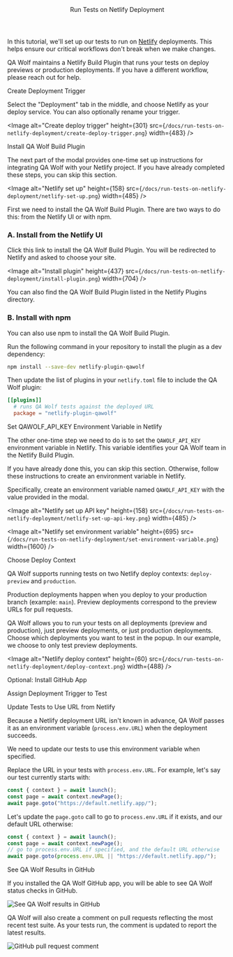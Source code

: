 

<Layout>

<Header>Run Tests on Netlify Deployment</Header>

In this tutorial, we'll set up our tests to run on <a href="https://www.netlify.com/" target="_blank">Netlify</a> deployments. This helps ensure our critical workflows don't break when we make changes.

QA Wolf maintains a <ExternalLink href="https://app.netlify.com/plugins/netlify-plugin-qawolf/install">Netlify Build Plugin</ExternalLink> that runs your tests on <ExternalLink href="https://www.netlify.com/blog/2016/07/20/introducing-deploy-previews-in-netlify">deploy previews</ExternalLink> or production deployments. If you have a different workflow, please <ExternalLink href="https://slack.qawolf.com">reach out for help</ExternalLink>.

<SubHeader>Create Deployment Trigger</SubHeader>

<CreateTrigger description="on Netlify deployments" />

Select the "Deployment" tab in the middle, and choose Netlify as your deploy service.
You can also optionally rename your trigger.

<Image
  alt="Create deploy trigger"
  height={301}
  src={`/docs/run-tests-on-netlify-deployment/create-deploy-trigger.png`}
  width={483}
/>

<SubHeader>Install QA Wolf Build Plugin</SubHeader>

The next part of the modal provides one-time set up instructions for integrating QA Wolf with your Netlify project. If you have already completed these steps, you can skip this section.

<Image
  alt="Netlify set up"
  height={158}
  src={`/docs/run-tests-on-netlify-deployment/netlify-set-up.png`}
  width={485}
/>

First we need to install the QA Wolf Build Plugin. There are two ways to do this: from the <ExternalLink href="https://app.netlify.com/plugins/netlify-plugin-qawolf/install">Netlify UI</ExternalLink> or with <ExternalLink href="https://www.npmjs.com/">npm</ExternalLink>.

### A. Install from the Netlify UI

Click <ExternalLink href="https://app.netlify.com/plugins/netlify-plugin-qawolf/install">
this link to install the QA Wolf Build Plugin</ExternalLink>. You will be redirected to Netlify and asked to choose your site.

<Image
  alt="Install plugin"
  height={437}
  src={`/docs/run-tests-on-netlify-deployment/install-plugin.png`}
  width={704}
/>

You can also find the QA Wolf Build Plugin listed in the <ExternalLink href="https://app.netlify.com/plugins">Netlify Plugins directory</ExternalLink>.

### B. Install with npm

You can also use <ExternalLink href="https://www.npmjs.com/">npm</ExternalLink> to install the QA Wolf Build Plugin.

Run the following command in your repository to install the plugin as a dev dependency:

```bash
npm install --save-dev netlify-plugin-qawolf
```

Then update the list of plugins in your `netlify.toml` file to include the QA Wolf plugin:

```toml
[[plugins]]
  # runs QA Wolf tests against the deployed URL
  package = "netlify-plugin-qawolf"
```

<SubHeader>Set QAWOLF_API_KEY Environment Variable in Netlify</SubHeader>

The other one-time step we need to do is to set the `QAWOLF_API_KEY` environment variable in Netlify. This variable identifies your QA Wolf team in the Netlify Build Plugin.

If you have already done this, you can skip this section. Otherwise, follow <ExternalLink href="https://docs.netlify.com/configure-builds/environment-variables/#declare-variables">these instructions</ExternalLink> to create an environment variable in Netlify.

Specifically, create an environment variable named `QAWOLF_API_KEY` with the value provided in the modal.

<Image
  alt="Netlify set up API key"
  height={158}
  src={`/docs/run-tests-on-netlify-deployment/netlify-set-up-api-key.png`}
  width={485}
/>

<Image
  alt="Netlify set environment variable"
  height={695}
  src={`/docs/run-tests-on-netlify-deployment/set-environment-variable.png`}
  width={1600}
/>

<SubHeader>Choose Deploy Context</SubHeader>

QA Wolf supports running tests on two Netlify <ExternalLink href="https://docs.netlify.com/site-deploys/overview/#deploy-contexts">deploy contexts</ExternalLink>: `deploy-preview` and `production`.

Production deployments happen when you deploy to your production branch (example: `main`). Preview deployments correspond to the preview URLs for pull requests.

QA Wolf allows you to run your tests on all deployments (preview and production), just preview deployments, or just production deployments. Choose which deployments you want to test in the popup. In our example, we choose to only test preview deployments.

<Image
  alt="Netlify deploy context"
  height={60}
  src={`/docs/run-tests-on-netlify-deployment/deploy-context.png`}
  width={488}
/>

<SubHeader>Optional: Install GitHub App</SubHeader>

<InstallGitHubApp service="netlify" />

<ChooseEnvironment />

<SubHeader>Assign Deployment Trigger to Test</SubHeader>

<AssignTrigger doc="run-tests-on-netlify-deployment" />

<SubHeader>Update Tests to Use URL from Netlify</SubHeader>

Because a Netlify deployment URL isn't known in advance, QA Wolf passes it as an <Link href="use-environment-variables">environment variable</Link> (`process.env.URL`) when the deployment succeeds.

We need to update our tests to use this environment variable when specified.

Replace the URL in your tests with `process.env.URL`. For example, let's say our test currently starts with:

```js
const { context } = await launch();
const page = await context.newPage();
await page.goto("https://default.netlify.app/");
```

Let's update the `page.goto` call to go to `process.env.URL` if it exists, and our default URL otherwise:

```js
const { context } = await launch();
const page = await context.newPage();
// go to process.env.URL if specified, and the default URL otherwise
await page.goto(process.env.URL || "https://default.netlify.app/");
```

<SubHeader>See QA Wolf Results in GitHub</SubHeader>

If you <Link href="#optional-install-git-hub-app">installed the QA Wolf GitHub app</Link>, you will be able to see QA Wolf status checks in GitHub.

<Image
  alt="See QA Wolf results in GitHub"
  height={299}
  src="/docs/run-tests-on-netlify-deployment/github-checks.png"
  width={600}
/>

QA Wolf will also create a comment on pull requests reflecting the most recent test suite. As your tests run, the comment is updated to report the latest results.

<Image
  alt="GitHub pull request comment"
  height={179}
  src="/docs/run-tests-on-netlify-deployment/pull-request-comment.png"
  width={800}
/>

<ViewRunHistory description="on Netlify deployments" />

</Layout>
